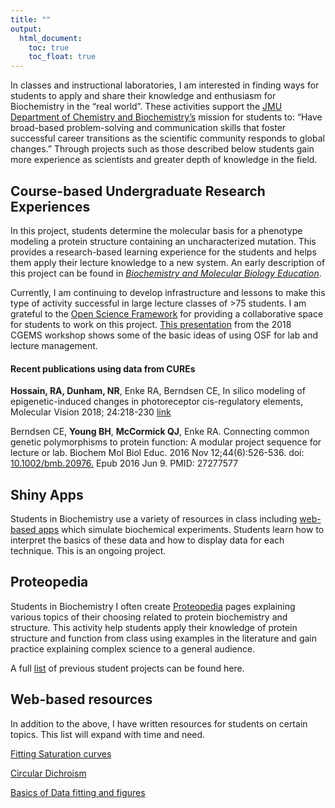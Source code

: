 ```yaml
---
title: ""
output: 
  html_document:
    toc: true
    toc_float: true
---
```


In classes and instructional laboratories, I am interested in finding ways for students to apply and share their knowledge and enthusiasm for Biochemistry in the "real world". These activities support the [JMU Department of Chemistry and Biochemistry's](https://www.jmu.edu/chemistry/) mission for students to: "Have broad-based problem-solving and communication skills that foster successful career transitions as the scientific community responds to global changes." Through projects such as those described below students gain more experience as scientists and greater depth of knowledge in the field.

## Course-based Undergraduate Research Experiences

In this project, students determine the molecular basis for a phenotype modeling a protein structure containing an uncharacterized mutation. This provides a research-based learning experience for the students and helps them apply their lecture knowledge to a new system. An early description of this project can be found in [*Biochemistry and Molecular Biology Education*](http://onlinelibrary.wiley.com/doi/10.1002/bmb.20976/abstract). 

Currently, I am continuing to develop infrastructure and lessons to make this type of activity successful in large lecture classes of >75 students. I am grateful to the [Open Science Framework](https://osf.io/) for providing a collaborative space for students to work on this project. [This presentation](https://ceberndsen.github.io/OSF-CGEMS-present-2018/#1) from the 2018 CGEMS workshop shows some of the basic ideas of using OSF for lab and lecture management.

#### Recent publications using data from CUREs

**Hossain, RA, Dunham, NR**, Enke RA, Berndsen CE, In silico modeling of epigenetic-induced changes in photoreceptor cis-regulatory elements, Molecular Vision 2018; 24:218-230 [link](http://www.molvis.org/molvis/v24/218/)

Berndsen CE, **Young BH**, **McCormick QJ**, Enke RA. Connecting common genetic polymorphisms to protein function: A modular project sequence for lecture or lab.  Biochem Mol Biol Educ. 2016 Nov 12;44(6):526-536. doi: [10.1002/bmb.20976.](http://onlinelibrary.wiley.com/doi/10.1002/bmb.20976/abstract;jsessionid=E705E1670A6276D4A8CEA66DEC1892F8.f02t04) Epub 2016 Jun 9. PMID: 27277577

## Shiny Apps

Students in Biochemistry use a variety of resources in class including [web-based apps](https://ceberndsen.github.io/shiny.html) which simulate biochemical experiments. Students learn how to interpret the basics of these data and how to display data for each technique. This is an ongoing project. 


## Proteopedia

Students in Biochemistry I often create [Proteopedia](http://proteopedia.org/wiki/index.php/Main_Page) pages explaining various topics of their choosing related to protein biochemistry and structure. This activity help students apply their knowledge of protein structure and function from class using examples in the literature and gain practice explaining complex science to a general audience. 

A full [list](http://proteopedia.org/wiki/index.php/Christopher_Berndsen/Proteopedia) of previous student projects can be found here.

## Web-based resources

In addition to the above, I have written resources for students on certain topics.  This list will expand with time and need.

[Fitting Saturation curves](CEBerndsen.github.io/satcurvefitting.html)

[Circular Dichroism](CEBerndsen.github.io/CD.html)

[Basics of Data fitting and figures](CEBerndsen.github.io/Data_Fitting.html)
